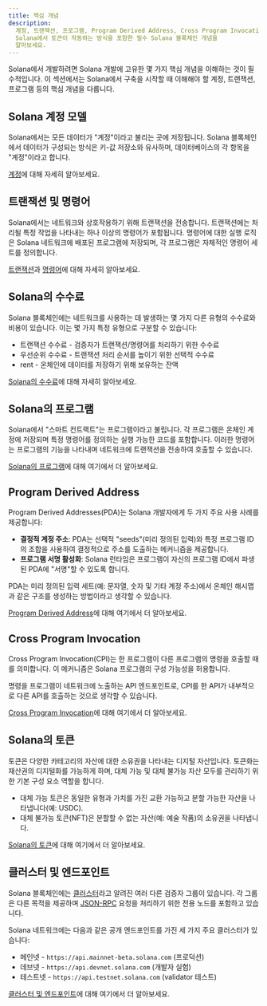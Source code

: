 ```yaml
---
title: 핵심 개념
description:
  계정, 트랜잭션, 프로그램, Program Derived Address, Cross Program Invocation 및
  Solana에서 토큰이 작동하는 방식을 포함한 필수 Solana 블록체인 개념을
  알아보세요.
---
```


Solana에서 개발하려면 Solana 개발에 고유한 몇 가지 핵심 개념을 이해하는 것이
필수적입니다. 이 섹션에서는 Solana에서 구축을 시작할 때 이해해야 할 계정,
트랜잭션, 프로그램 등의 핵심 개념을 다룹니다.

## Solana 계정 모델

Solana에서는 모든 데이터가 "계정"이라고 불리는 곳에 저장됩니다. Solana
블록체인에서 데이터가 구성되는 방식은 키-값 저장소와 유사하며, 데이터베이스의 각
항목을 "계정"이라고 합니다.

[계정](/docs/core/accounts)에 대해 자세히 알아보세요.

## 트랜잭션 및 명령어

Solana에서는 네트워크와 상호작용하기 위해 트랜잭션을 전송합니다. 트랜잭션에는
처리될 특정 작업을 나타내는 하나 이상의 명령어가 포함됩니다. 명령어에 대한 실행
로직은 Solana 네트워크에 배포된 프로그램에 저장되며, 각 프로그램은 자체적인
명령어 세트를 정의합니다.

[트랜잭션](/docs/core/transactions)과
[명령어](/docs/core/transactions#instruction)에 대해 자세히 알아보세요.

## Solana의 수수료

Solana 블록체인에는 네트워크를 사용하는 데 발생하는 몇 가지 다른 유형의 수수료와
비용이 있습니다. 이는 몇 가지 특정 유형으로 구분할 수 있습니다:

- 트랜잭션 수수료 - 검증자가 트랜잭션/명령어를 처리하기 위한 수수료
- 우선순위 수수료 - 트랜잭션 처리 순서를 높이기 위한 선택적 수수료
- rent - 온체인에 데이터를 저장하기 위해 보유하는 잔액

[Solana의 수수료](/docs/core/fees)에 대해 자세히 알아보세요.

## Solana의 프로그램

Solana에서 "스마트 컨트랙트"는 프로그램이라고 불립니다. 각 프로그램은 온체인
계정에 저장되며 특정 명령어를 정의하는 실행 가능한 코드를 포함합니다. 이러한
명령어는 프로그램의 기능을 나타내며 네트워크에 트랜잭션을 전송하여 호출할 수
있습니다.

[Solana의 프로그램](/docs/core/programs)에 대해 여기에서 더 알아보세요.

## Program Derived Address

Program Derived Addresses(PDA)는 Solana 개발자에게 두 가지 주요 사용 사례를
제공합니다:

- **결정적 계정 주소**: PDA는 선택적 "seeds"(미리 정의된 입력)와 특정 프로그램
  ID의 조합을 사용하여 결정적으로 주소를 도출하는 메커니즘을 제공합니다.
- **프로그램 서명 활성화**: Solana 런타임은 프로그램이 자신의 프로그램 ID에서
  파생된 PDA에 "서명"할 수 있도록 합니다.

PDA는 미리 정의된 입력 세트(예: 문자열, 숫자 및 기타 계정 주소)에서 온체인
해시맵과 같은 구조를 생성하는 방법이라고 생각할 수 있습니다.

[Program Derived Address](/docs/core/pda)에 대해 여기에서 더 알아보세요.

## Cross Program Invocation

Cross Program Invocation(CPI)는 한 프로그램이 다른 프로그램의 명령을 호출할 때를
의미합니다. 이 메커니즘은 Solana 프로그램의 구성 가능성을 허용합니다.

명령을 프로그램이 네트워크에 노출하는 API 엔드포인트로, CPI를 한 API가
내부적으로 다른 API를 호출하는 것으로 생각할 수 있습니다.

[Cross Program Invocation](/docs/core/cpi)에 대해 여기에서 더 알아보세요.

## Solana의 토큰

토큰은 다양한 카테고리의 자산에 대한 소유권을 나타내는 디지털 자산입니다.
토큰화는 재산권의 디지털화를 가능하게 하며, 대체 가능 및 대체 불가능 자산 모두를
관리하기 위한 기본 구성 요소 역할을 합니다.

- 대체 가능 토큰은 동일한 유형과 가치를 가진 교환 가능하고 분할 가능한 자산을
  나타냅니다(예: USDC).
- 대체 불가능 토큰(NFT)은 분할할 수 없는 자산(예: 예술 작품)의 소유권을
  나타냅니다.

[Solana의 토큰](/docs/core/tokens)에 대해 여기에서 더 알아보세요.

## 클러스터 및 엔드포인트

Solana 블록체인에는 [클러스터](/docs/references/clusters)라고 알려진 여러 다른
검증자 그룹이 있습니다. 각 그룹은 다른 목적을 제공하며 [JSON-RPC](/docs/rpc/)
요청을 처리하기 위한 전용 노드를 포함하고 있습니다.

Solana 네트워크에는 다음과 같은 공개 엔드포인트를 가진 세 가지 주요 클러스터가
있습니다:

- 메인넷 - `https://api.mainnet-beta.solana.com` (프로덕션)
- 데브넷 - `https://api.devnet.solana.com` (개발자 실험)
- 테스트넷 - `https://api.testnet.solana.com` (validator 테스트)

[클러스터 및 엔드포인트](/docs/references/clusters)에 대해 여기에서 더
알아보세요.
